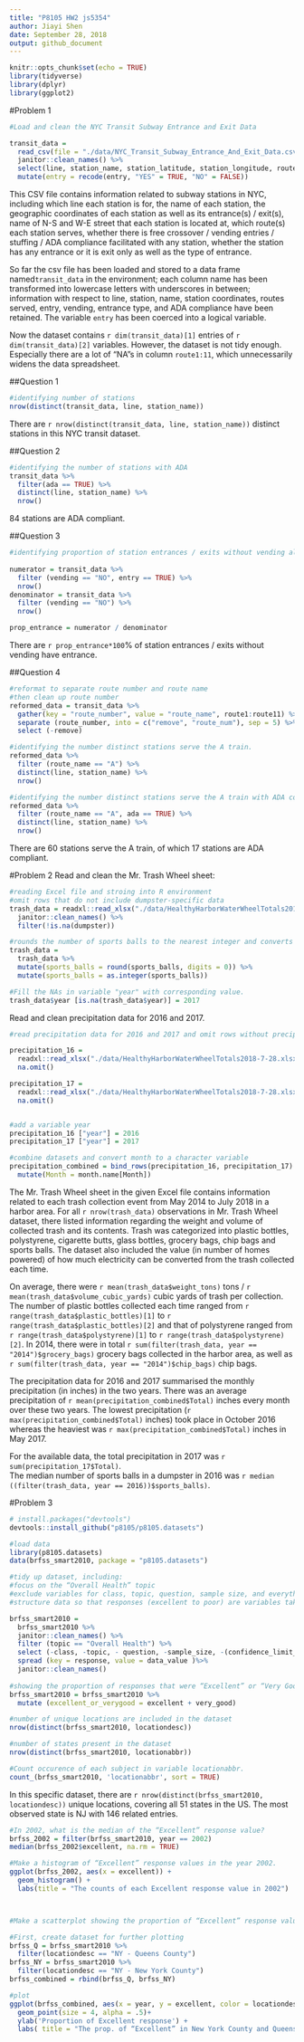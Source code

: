 ```yaml
---
title: "P8105 HW2 js5354"
author: Jiayi Shen
date: September 28, 2018
output: github_document
---
```


```r
knitr::opts_chunk$set(echo = TRUE)
library(tidyverse)
library(dplyr)
library(ggplot2)
```

#Problem 1

```r

#Load and clean the NYC Transit Subway Entrance and Exit Data

transit_data = 
  read_csv(file = "./data/NYC_Transit_Subway_Entrance_And_Exit_Data.csv") %>% 
  janitor::clean_names() %>% 
  select(line, station_name, station_latitude, station_longitude, route1:route11, entry, vending, entrance_type, ada) %>% 
  mutate(entry = recode(entry, "YES" = TRUE, "NO" = FALSE)) 


```

This CSV file contains information related to subway stations in NYC, including which line each station is for, the name of each station, the geographic coordinates of each station as well as its entrance(s) / exit(s), name of N-S and W-E street that each station is located at, which route(s) each station serves, whether there is free crossover / vending entries / stuffing / ADA compliance facilitated with any station, whether the station has any entrance or it is exit only as well as the type of entrance. \
  
  
So far the csv file has been loaded and stored to a data frame named`transit_data` in the environment; each column name has been transformed into lowercase letters with underscores in between; information with respect to line, station, name, station coordinates, routes served, entry, vending, entrance type, and ADA compliance have been retained. The variable `entry` has been coerced into a logical variable.\
  
  
Now the dataset contains `r dim(transit_data)[1]` entries of `r dim(transit_data)[2]` variables. However, the dataset is not tidy enough. Especially there are a lot of "NA"s in column `route1:11`, which unnecessarily widens the data spreadsheet.

##Question 1

```r
#identifying number of stations
nrow(distinct(transit_data, line, station_name))
```
There are `r nrow(distinct(transit_data, line, station_name))` distinct stations in this NYC transit dataset. 


##Question 2

```r
#identifying the number of stations with ADA
transit_data %>% 
  filter(ada == TRUE) %>% 
  distinct(line, station_name) %>% 
  nrow()
```
84 stations are ADA compliant. 

##Question 3

```r

#identifying proportion of station entrances / exits without vending allow entrance
 
numerator = transit_data %>% 
  filter (vending == "NO", entry == TRUE) %>% 
  nrow() 
denominator = transit_data %>% 
  filter (vending == "NO") %>% 
  nrow() 

prop_entrance = numerator / denominator

```
There are `r prop_entrance*100`% of station entrances / exits without vending have entrance. 


##Question 4

```r

#reformat to separate route number and route name
#then clean up route number 
reformed_data = transit_data %>% 
  gather(key = "route_number", value = "route_name", route1:route11) %>% 
  separate (route_number, into = c("remove", "route_num"), sep = 5) %>% 
  select (-remove)

#identifying the number distinct stations serve the A train.
reformed_data %>% 
  filter (route_name == "A") %>% 
  distinct(line, station_name) %>% 
  nrow() 

#identifying the number distinct stations serve the A train with ADA compliance.
reformed_data %>% 
  filter (route_name == "A", ada == TRUE) %>% 
  distinct(line, station_name) %>% 
  nrow() 
```
There are 60 stations serve the A train, of which 17 stations are ADA compliant.

#Problem 2
Read and clean the Mr. Trash Wheel sheet:
```r

#reading Excel file and stroing into R environment
#omit rows that do not include dumpster-specific data
trash_data = readxl::read_xlsx("./data/HealthyHarborWaterWheelTotals2018-7-28.xlsx", range = "Mr. Trash Wheel!A2:N338") %>% 
  janitor::clean_names() %>% 
  filter(!is.na(dumpster))

#rounds the number of sports balls to the nearest integer and converts the result to an integer variable 
trash_data =
  trash_data %>% 
  mutate(sports_balls = round(sports_balls, digits = 0)) %>% 
  mutate(sports_balls = as.integer(sports_balls))

#Fill the NAs in variable "year" with corresponding value.  
trash_data$year [is.na(trash_data$year)] = 2017
```

Read and clean precipitation data for 2016 and 2017. 
```r

#read precipitation data for 2016 and 2017 and omit rows without precipitation data

precipitation_16 = 
  readxl::read_xlsx("./data/HealthyHarborWaterWheelTotals2018-7-28.xlsx", range = "2016 Precipitation!A2:B14") %>% 
  na.omit() 

precipitation_17 = 
  readxl::read_xlsx("./data/HealthyHarborWaterWheelTotals2018-7-28.xlsx", range = "2017 Precipitation!A2:B14") %>% 
  na.omit()


#add a variable year
precipitation_16 ["year"] = 2016
precipitation_17 ["year"] = 2017

#combine datasets and convert month to a character variable
precipitation_combined = bind_rows(precipitation_16, precipitation_17) %>% 
  mutate(Month = month.name[Month])

```

The Mr. Trash Wheel sheet in the given Excel file contains information related to each trash collection event from May 2014 to July 2018 in a harbor area. For all `r nrow(trash_data)` observations in Mr. Trash Wheel dataset, there listed information regarding the weight and volume of collected trash and its contents. Trash was categorized into plastic bottles, polystyrene, cigarette butts, glass bottles, grocery bags, chip bags and sports balls. The dataset also included the value (in number of homes powered) of how much electricity can be converted from the trash collected each time. \
  
  
On average, there were `r mean(trash_data$weight_tons)` tons / `r mean(trash_data$volume_cubic_yards)` cubic yards of trash per collection. The number of plastic bottles collected each time ranged from `r range(trash_data$plastic_bottles)[1]` to `r range(trash_data$plastic_bottles)[2]` and that of polystyrene ranged from  `r range(trash_data$polystyrene)[1]` to `r range(trash_data$polystyrene)[2]`. In 2014, there were in total `r sum(filter(trash_data, year == "2014")$grocery_bags)` grocery bags collected in the harbor area, as well as `r sum(filter(trash_data, year == "2014")$chip_bags)` chip bags. \
  

The precipitation data for 2016 and 2017 summarised the monthly precipitation (in inches) in the two years. There was an average precipitation of `r mean(precipitation_combined$Total) ` inches every month over these two years. The lowest precipitation (`r max(precipitation_combined$Total)` inches) took place in October 2016  whereas the heaviest was `r max(precipitation_combined$Total)` inches in May 2017. \ 
  

For the available data, the total precipitation in 2017 was `r sum(precipitation_17$Total)`.\
The median number of sports balls in a dumpster in 2016 was `r median ((filter(trash_data, year == 2016))$sports_balls)`.


#Problem 3

```r
# install.packages("devtools")
devtools::install_github("p8105/p8105.datasets")

#load data
library(p8105.datasets)
data(brfss_smart2010, package = "p8105.datasets")

#tidy up dataset, including:
#focus on the “Overall Health” topic
#exclude variables for class, topic, question, sample size, and everything from lower confidence limit to GeoLocation
#structure data so that responses (excellent to poor) are variables taking the value of Data_value

brfss_smart2010 = 
  brfss_smart2010 %>% 
  janitor::clean_names() %>% 
  filter (topic == "Overall Health") %>% 
  select (-class, -topic, - question, -sample_size, -(confidence_limit_low:geo_location)) %>% 
  spread (key = response, value = data_value )%>% 
  janitor::clean_names()
  
#showing the proportion of responses that were “Excellent” or “Very Good”
brfss_smart2010 = brfss_smart2010 %>% 
  mutate (excellent_or_verygood = excellent + very_good)
```

```r
#number of unique locations are included in the dataset
nrow(distinct(brfss_smart2010, locationdesc))

#number of states present in the dataset
nrow(distinct(brfss_smart2010, locationabbr))

#Count occurence of each subject in variable locationabbr. 
count_(brfss_smart2010, 'locationabbr', sort = TRUE)
```

In this specific dataset, there are `r nrow(distinct(brfss_smart2010, locationdesc))` unique locations, covering all 51 states in the US. The most observed state is NJ with 146 related entries. \

```r
#In 2002, what is the median of the “Excellent” response value?
brfss_2002 = filter(brfss_smart2010, year == 2002)
median(brfss_2002$excellent, na.rm = TRUE)

#Make a histogram of “Excellent” response values in the year 2002.
ggplot(brfss_2002, aes(x = excellent)) + 
  geom_histogram() +
  labs(title = "The counts of each Excellent response value in 2002")



#Make a scatterplot showing the proportion of “Excellent” response values in New York County and Queens County in each year from 2002 to 2010.

#First, create dataset for further plotting
brfss_Q = brfss_smart2010 %>% 
  filter(locationdesc == "NY - Queens County")
brfss_NY = brfss_smart2010 %>% 
  filter(locationdesc == "NY - New York County")
brfss_combined = rbind(brfss_Q, brfss_NY)

#plot
ggplot(brfss_combined, aes(x = year, y = excellent, color = locationdesc)) +
  geom_point(size = 4, alpha = .5)+
  ylab('Proportion of Excellent response') +
  labs( title = "The prop. of “Excellent” in New York County and Queens County, 2002-2010")

```

